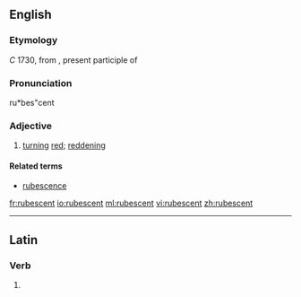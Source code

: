 ==English==

===Etymology===
''C'' 1730, from {{etyl|la|en}} {{term|rubescens|lang=la}}, present participle of {{term|rubesco|rubescere|lang=la}}

===Pronunciation===
ru*bes"cent

===Adjective===
{{en-adj}}

# [[turn]]ing [[red]]; [[reddening]]

====Related terms====
* [[rubescence]]

[[fr:rubescent]]
[[io:rubescent]]
[[ml:rubescent]]
[[vi:rubescent]]
[[zh:rubescent]]

----
==Latin==

===Verb===
{{la-verb-form|rubēscent}}

# {{conjugation of|rubesco|rubēscō|3|p|fut|act|ind|lang=la}}
{{count page|[[Wiktionary:Page count]]}}
{{rfc-auto}}